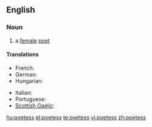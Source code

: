 ==English==

===Noun===
{{en-noun|es}}
{{wikipedia}}

# a [[female]] [[poet]]

====Translations====
{{trans-top|female poet}}
* French: {{t|fr|poètesse|f}}
* German: {{t|de|Dichterin|f}}
* Hungarian: {{t|hu|költőnő}}
{{trans-mid}}
* Italian: {{t|it|poetessa|f}}
* Portuguese: {{t|pt|poetisa|f}}
* [[Scottish Gaelic]]: {{t|gd|bana-bhàrd|f}}
{{trans-bottom}}

[[hu:poetess]]
[[pl:poetess]]
[[te:poetess]]
[[vi:poetess]]
[[zh:poetess]]